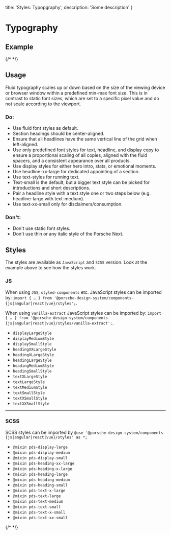   title: 'Styles: Typopgraphy',
  description: 'Some description'
}

# Typography

## Example

{/* <Playground :frameworkMarkup="codeExample" :externalStackBlitzDependencies="['styled-components']"><ExampleStylesTypography /></Playground> */}

## Usage

Fluid typography scales up or down based on the size of the viewing device or browser window within a predefined min-max
font size. This is in contrast to static font sizes, which are set to a specific pixel value and do not scale according
to the viewport.

### Do:

- Use fluid font styles as default.
- Section headings should be center-aligned.
- Ensure that all headlines have the same vertical line of the grid when left-aligned.
- Use only predefined font styles for text, headline, and display copy to ensure a proportional scaling of all copies,
aligned with the fluid spacers, and a consistent appearance over all products.
- Use display styles for either hero intro, stats, or emotional moments.
- Use headline-xx-large for dedicated appointing of a section.
- Use text-styles for running text.
- Text-small is the default, but a bigger text style can be picked for introductions and short descriptions.
- Pair a headline style with a text style one or two steps below (e.g. headline-large with text-medium).
- Use text-xx-small only for disclaimers/consumption.

### Don't:

- Don't use static font styles.
- Don't use thin or any italic style of the Porsche Next.

## Styles

The styles are available as `JavaScript` and `SCSS` version. Look at the example above to see how the styles work.

### JS

When using `JSS`, `styled-components` etc. JavaScript styles can be imported by:
`import { … } from '@porsche-design-system/components-{js|angular|react|vue}/styles';`.

When using `vanilla-extract` JavaScript styles can be imported by:
`import { … } from '@porsche-design-system/components-{js|angular|react|vue}/styles/vanilla-extract';`.

- `displayLargeStyle`
- `displayMediumStyle`
- `displaySmallStyle`
- `headingXXLargeStyle`
- `headingXLargeStyle`
- `headingLargeStyle`
- `headingMediumStyle`
- `headingSmallStyle`
- `textXLargeStyle`
- `textLargeStyle`
- `textMediumStyle`
- `textSmallStyle`
- `textXSmallStyle`
- `textXXSmallStyle`

---

### SCSS

SCSS styles can be imported by `@use '@porsche-design-system/components-{js|angular|react|vue}/styles' as *;`

- `@mixin pds-display-large`
- `@mixin pds-display-medium`
- `@mixin pds-display-small`
- `@mixin pds-heading-xx-large`
- `@mixin pds-heading-x-large`
- `@mixin pds-heading-large`
- `@mixin pds-heading-medium`
- `@mixin pds-heading-small`
- `@mixin pds-text-x-large`
- `@mixin pds-text-large`
- `@mixin pds-text-medium`
- `@mixin pds-text-small`
- `@mixin pds-text-x-small`
- `@mixin pds-text-xx-small`

{/* <script lang="ts">

  @Component({
  components: {
  ExampleStylesTypography
},
})
  codeExample = getStylesTypographyCodeSamples();

  public mounted(): void {
  adjustSelectedFramework(this.codeExample);
}
}
</script> */}

